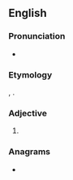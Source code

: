 ==English==

===Pronunciation===
* {{rhymes|eɪməs|lang=en}}

===Etymology===
{{etyl|la|en}} {{m|la|hamus||hook}}, {{suffix|en||ous}}.

===Adjective===
{{en-adj}}

# {{alternative form of|hamose|lang=en}}

===Anagrams===
* {{anagrams|en|mohuas}}